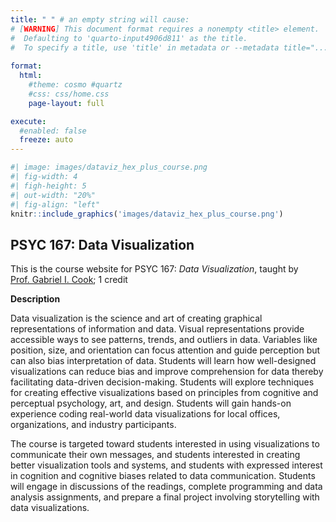 ```yaml
---
title: " " # an empty string will cause:
# [WARNING] This document format requires a nonempty <title> element.
#  Defaulting to 'quarto-input4906d811' as the title.
#  To specify a title, use 'title' in metadata or --metadata title="...".
  
format:
  html: 
    #theme: cosmo #quartz
    #css: css/home.css
    page-layout: full

execute:
  #enabled: false
  freeze: auto
---
```


```r
#| image: images/dataviz_hex_plus_course.png
#| fig-width: 4
#| figh-height: 5
#| out-width: "20%"
#| fig-align: "left"
knitr::include_graphics('images/dataviz_hex_plus_course.png')
```


## **PSYC 167: Data Visualization**

This is the course website for PSYC 167: *Data Visualization*, taught by [Prof. Gabriel I. Cook](https://gabrielcook.xyz); 1 credit

**Description**

Data visualization is the science and art of creating graphical representations of information and data. Visual representations provide accessible ways to see patterns, trends, and outliers in data. Variables like position, size, and orientation can focus attention and guide perception but can also bias interpretation of data. Students will learn how well-designed visualizations can reduce bias and improve comprehension for data thereby facilitating data-driven decision-making. Students will explore techniques for creating effective visualizations based on principles from cognitive and perceptual psychology, art, and design. Students will gain hands-on experience coding real-world data visualizations for local offices, organizations, and industry participants.

The course is targeted toward students interested in using visualizations to communicate their own messages, and students interested in creating better visualization tools and systems, and students with expressed interest in cognition and cognitive biases related to data communication. Students will engage in discussions of the readings, complete programming and data analysis assignments, and prepare a final project involving storytelling with data visualizations. 


